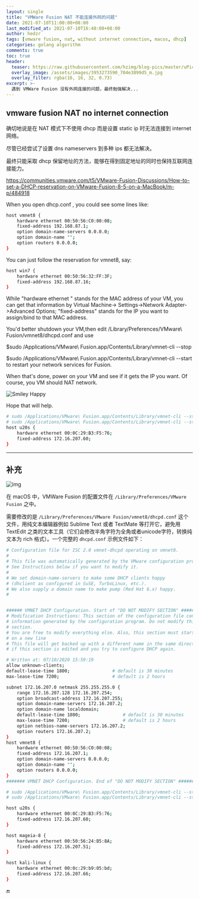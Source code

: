 ```yaml
---
layout: single
title: "VMWare Fusion NAT 不能连接外网的问题"
date: 2021-07-10T11:00:00+08:00
last_modified_at: 2021-07-10T16:40:00+08:00
author: hedzr
tags: [vmware fusion, nat, without internet connection, macos, dhcp]
categories: golang algorithm
comments: true
toc: true
header:
  teaser: https://raw.githubusercontent.com/hzimg/blog-pics/master/uPic/tn-fusion-12-eval-graphic.jpg
  overlay_image: /assets/images/3953273590_704e3899d5_m.jpg
  overlay_filter: rgba(16, 16, 32, 0.73)
excerpt: >-
  遇到 VMWare Fusion 没有外网连接的问题，最终勉强解决...
---
```


## vmware fusion NAT no internet connection

确切地说是在 NAT 模式下不使用 dhcp 而是设置 static ip 时无法连接到 internet 网络。

尽管已经尝试了设置 dns nameservers 到多种 ips 都无法解决。

最终只能采取 dhcp 保留地址的方法，能够在得到固定地址的同时也保持互联网连接能力。

https://communities.vmware.com/t5/VMware-Fusion-Discussions/How-to-set-a-DHCP-reservation-on-VMware-Fusion-8-5-on-a-MacBook/m-p/484918

When you open dhcp.conf , you could see some lines like:

```bash
host vmnet8 {
    hardware ethernet 00:50:56:C0:00:08;
    fixed-address 192.168.87.1;
    option domain-name-servers 0.0.0.0;
    option domain-name "";
    option routers 0.0.0.0;
}
```

You can just follow the reservation for vmnet8, say:

```bash
host win7 {
    hardware ethernet 00:50:56:32:FF:3F;
    fixed-address 192.168.87.16;
}
```

While "hardware ethernet " stands for the MAC address of your VM, you can get that information by Virtual Machine-> Settings->Network Adapter->Advanced Options; "fixed-address" stands for the IP you want to assign/bind to that MAC address.

You'd better shutdown your VM,then edit /Library/Preferences/VMware\ Fusion/vmnet8/dhcpd.conf and use

$sudo /Applications/VMware\ Fusion.app/Contents/Library/vmnet-cli --stop

$sudo /Applications/VMware\ Fusion.app/Contents/Library/vmnet-cli --start to restart your network services for Fusion.

When that's done, power on your VM and see if it gets the IP you want. Of course, you VM should NAT network.

![Smiley Happy](https://communities.vmware.com/i/smilies/16x16_smiley-happy.png)

Hope that will help.

```bash
# sudo /Applications/VMware\ Fusion.app/Contents/Library/vmnet-cli --stop
# sudo /Applications/VMware\ Fusion.app/Contents/Library/vmnet-cli --start
host u20s {
	hardware ethernet 00:0C:29:B3:F5:76;
	fixed-address 172.16.207.60;
}

```

---

## 补充

![img](https://raw.githubusercontent.com/hzimg/blog-pics/master/uPic/tn-fusion-12-eval-graphic.jpg)

在 macOS 中，VMWare Fusion 的配置文件在 `/Library/Preferences/VMware Fusion` 之中。

需要修改的是 `/Library/Preferences/VMware Fusion/vmnet8/dhcpd.conf` 这个文件，用纯文本编辑器例如 Sublime Text 或者 TextMate 等打开它，避免用 TextEdit 之类的文本工具（它们会修改半角字符为全角或者unicode字符，转换纯文本为 rich 格式）。一个完整的 `dhcpd.conf` 示例文件如下：

```bash
# Configuration file for ISC 2.0 vmnet-dhcpd operating on vmnet8.
#
# This file was automatically generated by the VMware configuration program.
# See Instructions below if you want to modify it.
#
# We set domain-name-servers to make some DHCP clients happy
# (dhclient as configured in SuSE, TurboLinux, etc.).
# We also supply a domain name to make pump (Red Hat 6.x) happy.
#


###### VMNET DHCP Configuration. Start of "DO NOT MODIFY SECTION" #####
# Modification Instructions: This section of the configuration file contains
# information generated by the configuration program. Do not modify this
# section.
# You are free to modify everything else. Also, this section must start
# on a new line
# This file will get backed up with a different name in the same directory
# if this section is edited and you try to configure DHCP again.

# Written at: 07/10/2020 15:59:19
allow unknown-clients;
default-lease-time 1800;                # default is 30 minutes
max-lease-time 7200;                    # default is 2 hours

subnet 172.16.207.0 netmask 255.255.255.0 {
	range 172.16.207.128 172.16.207.254;
	option broadcast-address 172.16.207.255;
	option domain-name-servers 172.16.207.2;
	option domain-name localdomain;
	default-lease-time 1800;                # default is 30 minutes
	max-lease-time 7200;                    # default is 2 hours
	option netbios-name-servers 172.16.207.2;
	option routers 172.16.207.2;
}
host vmnet8 {
	hardware ethernet 00:50:56:C0:00:08;
	fixed-address 172.16.207.1;
	option domain-name-servers 0.0.0.0;
	option domain-name "";
	option routers 0.0.0.0;
}
####### VMNET DHCP Configuration. End of "DO NOT MODIFY SECTION" #######

# sudo /Applications/VMware\ Fusion.app/Contents/Library/vmnet-cli --stop
# sudo /Applications/VMware\ Fusion.app/Contents/Library/vmnet-cli --start

host u20s {
	hardware ethernet 00:0C:29:B3:F5:76;
	fixed-address 172.16.207.60;
}

host mageia-8 {
	hardware ethernet 00:50:56:24:B5:8A;
	fixed-address 172.16.207.51;
}

host kali-linux {
	hardware ethernet 00:0c:29:b9:05:bd;
	fixed-address 172.16.207.66;
}
```

:end:
